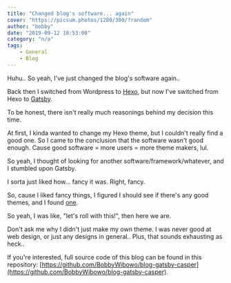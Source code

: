 ```yaml
---
title: "Changed blog's software... again"
cover: "https://picsum.photos/1280/300/?random"
author: "bobby"
date: "2019-09-12 10:53:00"
category: "n/a"
tags:
    - General
    - Blog
---
```


Huhu.. So yeah, I've just changed the blog's software again..

Back then I switched from Wordpress to [Hexo](https://hexo.io/), but now I've switched from Hexo to [Gatsby](https://www.gatsbyjs.org/).

To be honest, there isn't really much reasonings behind my decision this time.

At first, I kinda wanted to change my Hexo theme, but I couldn't really find a good one. So I came to the conclusion that the software wasn't good enough. Cause good software = more users = more theme makers, lul.

So yeah, I thought of looking for another software/framework/whatever, and I stumbled upon Gatsby.

I sorta just liked how... fancy it was. Right, fancy.

So, cause I liked fancy things, I figured I should see if there's any good themes, and I found [one](https://github.com/GatsbyCentral/gatsby-v2-starter-casper).

So yeah, I was like, "let's roll with this!", then here we are.

Don't ask me why I didn't just make my own theme. I was never good at web design, or just any designs in general.. Plus, that sounds exhausting as heck..

If you're interested, full source code of this blog can be found in this repository: [https://github.com/BobbyWibowo/blog-gatsby-casper](https://github.com/BobbyWibowo/blog-gatsby-casper).
